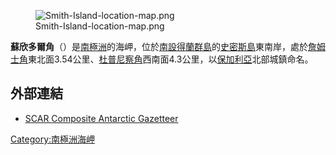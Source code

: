 [[Image:Smith-Island-location-map.png|thumb]]

'''蘇欣多爾角'''（{{lang-bg|Сухиндол}}）是[[南極洲|南極洲]]的海岬，位於[[南設得蘭群島|南設得蘭群島]]的[[史密斯島|史密斯島]]東南岸，處於[[詹姆士角|詹姆士角]]東北面3.54公里、[[杜普尼察角|杜普尼察角]]西南面4.3公里，以[[保加利亞|保加利亞]]北部城鎮命名。

{{coord|63|05|12|S|62|39|02|W|display=title}}

==外部連結==
* [http://data.aad.gov.au/aadc/gaz/scar/ SCAR Composite Antarctic Gazetteer]{{WebCite|url=https://www.webcitation.org/5ug2CfC7m?url=http://data.aad.gov.au/aadc/gaz/scar/ |date=20101202140255 |dateformat=iso }}

{{Antarctica-geo-stub}}
[[Category:南極洲海岬|Category:南極洲海岬]]
